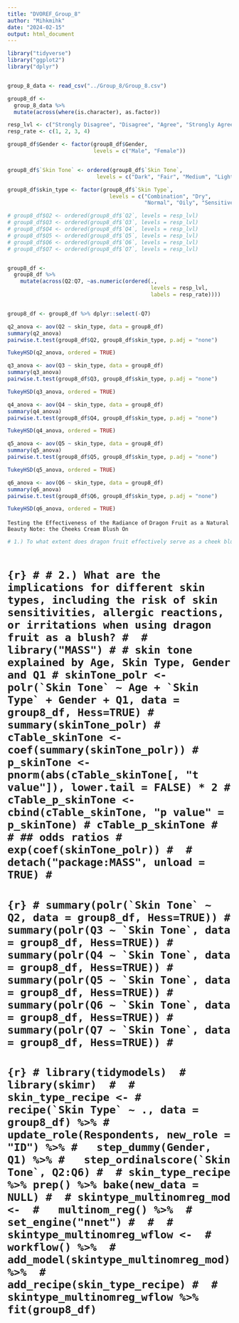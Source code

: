```yaml
---
title: "DVOREF_Group_8"
author: "Mihkmihk"
date: "2024-02-15"
output: html_document
---
```


```r
library("tidyverse")
library("ggplot2")
library("dplyr")


group_8_data <- read_csv("../Group_8/Group_8.csv")

group8_df <-
  group_8_data %>% 
  mutate(across(where(is.character), as.factor)) 

resp_lvl <- c("Strongly Disagree", "Disagree", "Agree", "Strongly Agree")
resp_rate <- c(1, 2, 3, 4)

group8_df$Gender <- factor(group8_df$Gender,
                           levels = c("Male", "Female"))


group8_df$`Skin Tone` <- ordered(group8_df$`Skin Tone`,
                            levels = c("Dark", "Fair", "Medium", "Light"))

group8_df$skin_type <- factor(group8_df$`Skin Type`, 
                                levels = c("Combination", "Dry", 
                                           "Normal", "Oily", "Sensitive"))

# group8_df$Q2 <- ordered(group8_df$`Q2`, levels = resp_lvl)
# group8_df$Q3 <- ordered(group8_df$`Q3`, levels = resp_lvl)
# group8_df$Q4 <- ordered(group8_df$`Q4`, levels = resp_lvl)
# group8_df$Q5 <- ordered(group8_df$`Q5`, levels = resp_lvl)
# group8_df$Q6 <- ordered(group8_df$`Q6`, levels = resp_lvl)
# group8_df$Q7 <- ordered(group8_df$`Q7`, levels = resp_lvl)


group8_df <-
  group8_df %>% 
    mutate(across(Q2:Q7, ~as.numeric(ordered(., 
                                             levels = resp_lvl, 
                                             labels = resp_rate))))


group8_df <- group8_df %>% dplyr::select(-Q7)
```

```r

q2_anova <- aov(Q2 ~ skin_type, data = group8_df)
summary(q2_anova)
pairwise.t.test(group8_df$Q2, group8_df$skin_type, p.adj = "none")

TukeyHSD(q2_anova, ordered = TRUE)

```

```r
q3_anova <- aov(Q3 ~ skin_type, data = group8_df)
summary(q3_anova)
pairwise.t.test(group8_df$Q3, group8_df$skin_type, p.adj = "none")

TukeyHSD(q3_anova, ordered = TRUE)
```

```r
q4_anova <- aov(Q4 ~ skin_type, data = group8_df)
summary(q4_anova)
pairwise.t.test(group8_df$Q4, group8_df$skin_type, p.adj = "none")

TukeyHSD(q4_anova, ordered = TRUE)
```

```r
q5_anova <- aov(Q5 ~ skin_type, data = group8_df)
summary(q5_anova)
pairwise.t.test(group8_df$Q5, group8_df$skin_type, p.adj = "none")

TukeyHSD(q5_anova, ordered = TRUE)
```

```r
q6_anova <- aov(Q6 ~ skin_type, data = group8_df)
summary(q6_anova)
pairwise.t.test(group8_df$Q6, group8_df$skin_type, p.adj = "none")

TukeyHSD(q6_anova, ordered = TRUE)
```

``` Testing the Effectiveness of the Radiance of ```
```Dragon Fruit as a Natural Beauty Note: the Cheeks Cream Blush On ```

```r
# 1.) To what extent does dragon fruit effectively serve as a cheek blush, and how consistent is it in delivering the desired blush effect in comparison to traditional makeup products?



```
# 
# 
# ```{r}
# # 2.) What are the implications for different skin types, including the risk of skin sensitivities, allergic reactions, or irritations when using dragon fruit as a blush?
# 
# library("MASS")
# # skin tone explained by Age, Skin Type, Gender and Q1
# skinTone_polr <- polr(`Skin Tone` ~ Age + `Skin Type` + Gender + Q1, data = group8_df, Hess=TRUE)
# summary(skinTone_polr)
# cTable_skinTone <- coef(summary(skinTone_polr))
# p_skinTone <- pnorm(abs(cTable_skinTone[, "t value"]), lower.tail = FALSE) * 2
# cTable_p_skinTone <- cbind(cTable_skinTone, "p value" = p_skinTone)
# cTable_p_skinTone
# 
# ## odds ratios
# exp(coef(skinTone_polr))
# 
# detach("package:MASS", unload = TRUE)
# ```
# 
# 
# ```{r}
# summary(polr(`Skin Tone` ~ Q2, data = group8_df, Hess=TRUE))
# summary(polr(Q3 ~ `Skin Tone`, data = group8_df, Hess=TRUE))
# summary(polr(Q4 ~ `Skin Tone`, data = group8_df, Hess=TRUE))
# summary(polr(Q5 ~ `Skin Tone`, data = group8_df, Hess=TRUE))
# summary(polr(Q6 ~ `Skin Tone`, data = group8_df, Hess=TRUE))
# summary(polr(Q7 ~ `Skin Tone`, data = group8_df, Hess=TRUE))
# ```
# 
# ```{r}
# library(tidymodels) 
# library(skimr) 
# 
# skin_type_recipe <-
#   recipe(`Skin Type` ~ ., data = group8_df) %>%
#   update_role(Respondents, new_role = "ID") %>%
#   step_dummy(Gender, Q1) %>%
#   step_ordinalscore(`Skin Tone`, Q2:Q6)
# 
# skin_type_recipe %>% prep() %>% bake(new_data = NULL)
# 
# skintype_multinomreg_mod <- 
#   multinom_reg() %>% 
#   set_engine("nnet")
# 
# 
# skintype_multinomreg_wflow <- 
#   workflow() %>% 
#   add_model(skintype_multinomreg_mod) %>% 
#   add_recipe(skin_type_recipe)
# 
# skintype_multinomreg_wflow %>% fit(group8_df)
```

<!-- ```{r} -->
<!-- gender_colors <- c("paleturquoise2", "lightpink1") -->

<!-- group8_df %>%  -->
<!--   group_by(Gender) %>% -->
<!--   ggplot(aes(factor(Gender, levels = c("Male", "Female")), fill = Gender)) + -->
<!--   geom_text(stat='count', -->
<!--             aes(label = after_stat(count)), -->
<!--                 size = 5, color = "black", nudge_y = 2) + -->
<!--   geom_bar(width = 0.5, show.legend = FALSE) + -->
<!--   labs(x = "Gender", -->
<!--        y = "Number of Respondents", -->
<!--        title = "Number of Respondents by Gender") + -->
<!--   scale_fill_manual(values = gender_colors,  -->
<!--                     guide = guide_legend(reverse = TRUE)) +  -->
<!--   theme( -->
<!--     plot.title.position = "panel", -->
<!--     panel.grid.major = element_blank(),  -->
<!--     panel.grid.minor = element_blank(), -->
<!--     panel.background = element_blank(),  -->
<!--     axis.line = element_line(colour = "black"), -->
<!--     plot.title = element_text(margin = margin(b=12), -->
<!--                               hjust = 0.5, -->
<!--                               vjust = -125, -->
<!--                               size = 20), -->
<!--     plot.margin = margin(b = 35), -->
<!--     aspect.ratio = 1, -->
<!--     strip.background = element_blank(), -->
<!--     strip.placement = "outside", -->
<!--     axis.text = element_text(size = 13, -->
<!--                              color = "black", -->
<!--                              face = "plain", -->
<!--                              vjust = -0.8, -->
<!--                              margin = margin(b = 20)),  -->
<!--     axis.title = element_text(size = 16), -->
<!--     strip.text.x =  element_text(size = 14) -->
<!--     ) -->
<!-- ``` -->



